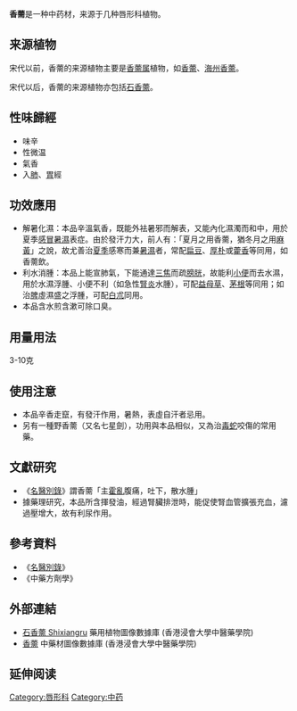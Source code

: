 {{medical}}
'''香薷'''是一种中药材，来源于几种唇形科植物。

== 来源植物 ==
宋代以前，香薷的来源植物主要是[[香薷属|香薷属]]植物，如[[香薷_(植物)|香薷]]、[[海州香薷|海州香薷]]。

宋代以后，香薷的来源植物亦包括[[石香薷|石香薷]]。

== 性味歸經 ==
*味辛
*性微温
*氣香
*入[[肺|肺]]、[[胃|胃]]經

== 功效應用 ==
*解暑化濕：本品辛溫氣香，既能外袪暑邪而解表，又能內化濕濁而和中，用於夏季[[感冒|感冒]][[暑濕|暑濕]]表症。由於發汗力大，前人有：「夏月之用香薷，猶冬月之用[[麻黃|麻黃]]」之說，故尤善治[[夏季|夏季]]感寒而兼[[暑濕|暑濕]]者，常配[[扁豆|扁豆]]、[[厚朴|厚朴]]或[[藿香|藿香]]等同用，如香薷飲。
*利水消腫：本品上能宣肺氣，下能通達[[三焦|三焦]]而疏[[膀胱|膀胱]]，故能利[[小便|小便]]而去水濕，用於水濕浮腫、小便不利（如急性[[腎炎|腎炎]]水腫），可配[[益母草|益母草]]、[[茅根|茅根]]等同用；如治[[脾|脾]]虛濕盛之浮腫，可配[[白朮|白朮]]同用。
*本品含水煎含漱可除口臭。

== 用量用法 ==
3-10克

== 使用注意 ==
*本品辛香走竄，有發汗作用，暑熱，表虛自汗者忌用。
*另有一種野香薷（又名七星劍），功用與本品相似，又為治[[毒蛇|毒蛇]]咬傷的常用藥。

== 文獻研究 ==
*《[[名醫別錄|名醫別錄]]》謂香薷「主[[霍亂|霍亂]]腹痛，吐下，散水腫」
*據藥理研究，本品所含揮發油，經過腎臟排泄時，能促使腎血管擴張充血，濾過壓增大，故有利尿作用。

== 參考資料 ==
*《[[名醫別錄|名醫別錄]]》
*《中藥方劑學》

==外部連結==
* [http://libproject.hkbu.edu.hk/was40/detail?lang=ch&channelid=1288&searchword=herb_id=D00291 石香薷 Shixiangru] 藥用植物圖像數據庫 (香港浸會大學中醫藥學院) {{zh}}{{en}}
*[https://sys01.lib.hkbu.edu.hk/cmed/mmid/detail.php?pid=B00289 香薷] 中藥材圖像數據庫  (香港浸會大學中醫藥學院) {{zh}}{{en}}

== 延伸阅读 ==
{{Wikisource further reading}}
[[Category:唇形科|Category:唇形科]]
[[Category:中药|Category:中药]]